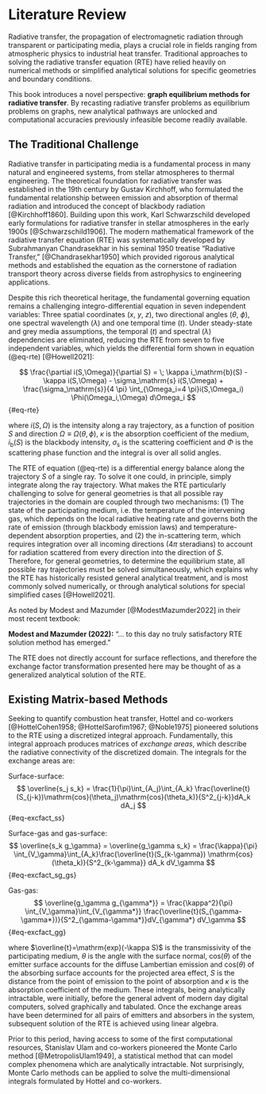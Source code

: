 # Literature Review {#sec-literature}

Radiative transfer, the propagation of electromagnetic radiation through transparent or participating media, plays a crucial role in fields ranging from atmospheric physics to industrial heat transfer.
Traditional approaches to solving the radiative transfer equation (RTE) have relied heavily on numerical methods or simplified analytical solutions for specific geometries and boundary conditions.

This book introduces a novel perspective: **graph equilibrium methods for radiative transfer**. By recasting radiative transfer problems as equilibrium problems on graphs, new analytical pathways are unlocked and computational accuracies previously infeasible become readily available.

## The Traditional Challenge

Radiative transfer in participating media is a fundamental process in many natural and engineered systems, from stellar atmospheres to thermal engineering.
The theoretical foundation for radiative transfer was established in the 19th century by Gustav Kirchhoff, who formulated the fundamental relationship between emission and absorption of thermal radiation and introduced the concept of blackbody radiation [@Kirchhoff1860].
Building upon this work, Karl Schwarzschild developed early formulations for radiative transfer in stellar atmospheres in the early 1900s [@Schwarzschild1906].
The modern mathematical framework of the radiative transfer equation (RTE) was systematically developed by Subrahmanyan Chandrasekhar in his seminal 1950 treatise "Radiative Transfer," [@Chandrasekhar1950] which provided rigorous analytical methods and established the equation as the cornerstone of radiation transport theory across diverse fields from astrophysics to engineering applications.

Despite this rich theoretical heritage, the fundamental governing equation remains a challenging integro-differential equation in seven independent variables: Three spatial coordinates ($x$, $y$, $z$), two directional angles ($\theta$, $\phi$), one spectral wavelength ($\lambda$) and one temporal time ($t$).
Under steady-state and grey media assumptions, the temporal ($t$) and spectral ($\lambda$) dependencies are eliminated, reducing the RTE from seven to five independent variables, which yields the differential form shown in equation (@eq-rte) [@Howell2021]:

$$ \frac{\partial i(S,\Omega)}{\partial S} = \; \kappa i_\mathrm{b}(S) - \kappa i(S,\Omega) - \sigma_\mathrm{s} i(S,\Omega) + \frac{\sigma_\mathrm{s}}{4 \pi} \int_{\Omega_i=4 \pi}i(S,\Omega_i) \Phi(\Omega_i,\Omega) d\Omega_i $$ {#eq-rte}

where $i(S,\Omega)$ is the intensity along a ray trajectory, as a function of position $S$ and direction $\Omega\equiv\Omega(\theta,\phi)$, $\kappa$ is the absorption coefficient of the medium, $i_\mathrm{b}(S)$ is the blackbody intensity, $\sigma_\mathrm{s}$ is the scattering coefficient and $\Phi$ is the scattering phase function and the integral is over all solid angles.

The RTE of equation (@eq-rte) is a differential energy balance along the trajectory $S$ of a single ray.
To solve it one could, in principle, simply integrate along the ray trajectory.
What makes the RTE particularly challenging to solve for general geometries is that all possible ray trajectories in the domain are coupled through two mechanisms:
(1) The state of the participating medium, i.e. the temperature of the intervening gas, which depends on the local radiative heating rate and governs both the rate of emission (through blackbody emission laws) and temperature-dependent absorption properties, and
(2) the in-scattering term, which requires integration over all incoming directions (4$\pi$ steradians) to account for radiation scattered from every direction into the direction of $S$.
Therefore, for general geometries, to determine the equilibrium state, all possible ray trajectories must be solved simultaneously, which explains why the RTE has historically resisted general analytical treatment, and is most commonly solved numerically, or through analytical solutions for special simplified cases [@Howell2021].

As noted by Modest and Mazumder [@ModestMazumder2022] in their most recent textbook:
<div class="quote-box">
<strong>Modest and Mazumder (2022):</strong> "... to this day no truly satisfactory RTE solution method has emerged."
</div>

The RTE does not directly account for surface reflections, and therefore the exchange factor transformation presented here may be thought of as a generalized analytical solution of the RTE.

## Existing Matrix-based Methods

Seeking to quantify combustion heat transfer, Hottel and co-workers [@HottelCohen1958; @HottelSarofim1967; @Noble1975] pioneered solutions to the RTE using a discretized integral approach. Fundamentally, this integral approach produces matrices of *exchange areas*, which describe the radiative connectivity of the discretized domain. The integrals for the exchange areas are:

Surface-surface:
$$ \overline{s_j s_k} = \frac{1}{\pi}\int_{A_j}\int_{A_k} \frac{\overline{t}(S_{j-k})\mathrm{cos}(\theta_j)\mathrm{cos}(\theta_k)}{S^2_{j-k}}dA_k dA_j $$ {#eq-excfact_ss}

Surface-gas and gas-surface:
$$ \overline{s_k g_\gamma} = \overline{g_\gamma s_k} = \frac{\kappa}{\pi} \int_{V_\gamma}\int_{A_k}\frac{\overline{t}(S_{k-\gamma}) \mathrm{cos}(\theta_k)}{S^2_{k-\gamma}} dA_k dV_\gamma $$ {#eq-excfact_sg_gs}

Gas-gas:
$$ \overline{g_\gamma g_{\gamma*}} = \frac{\kappa^2}{\pi} \int_{V_\gamma}\int_{V_{\gamma*}} \frac{\overline{t}(S_{\gamma-\gamma*})}{S^2_{\gamma-\gamma*}}dV_{\gamma*} dV_\gamma $$ {#eq-excfact_gg}

where $\overline{t}=\mathrm{exp}(-\kappa S)$ is the transmissivity of the participating medium, $\theta$ is the angle with the surface normal, $\mathrm{cos}(\theta)$ of the emitter surface accounts for the diffuse Lambertian emission and $\mathrm{cos}(\theta)$ of the absorbing surface accounts for the projected area effect, $S$ is the distance from the point of emission to the point of absorption and $\kappa$ is the absorption coefficient of the medium. These integrals, being analytically intractable, were initially, before the general advent of modern day digital computers, solved graphically and tabulated. Once the exchange areas have been determined for all pairs of emitters and absorbers in the system, subsequent solution of the RTE is achieved using linear algebra.

Prior to this period, having access to some of the first computational resources, Stanislav Ulam and co-workers  pioneered the Monte Carlo method [@MetropolisUlam1949], a statistical method that can model complex phenomena which are analytically intractable. Not surprisingly, Monte Carlo methods can be applied to solve the multi-dimensional integrals formulated by Hottel and co-workers.
